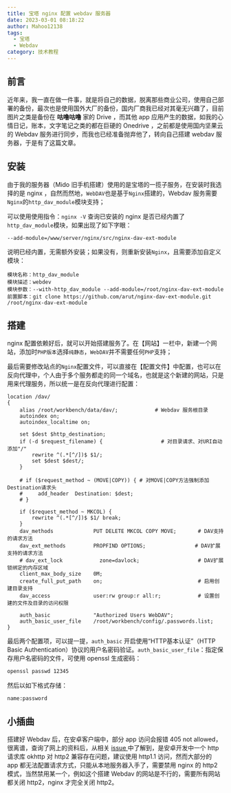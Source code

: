 ```yaml
---
title: 宝塔 nginx 配置 webdav 服务器
date: 2023-03-01 08:18:22
author: Mahoo12138
tags:
  - 宝塔
  - Webdav
category: 技术教程
---
```


## 前言

近年来，我一直在做一件事，就是将自己的数据，脱离那些商业公司，使用自己部署的备份，最次也是使用国外大厂的备份，国内厂商我已经对其毫无兴趣了，目前图片之类是备份在 **咕噜咕噜** 家的 Drive ，而其他 app 应用产生的数据，如我的心情日记，账本，文字笔记之类的都在巨硬的 Onedrive ，之前都是使用国内坚果云的 Webdav 服务进行同步，而我也已经准备抛弃他了，转向自己搭建 webdav 服务器，于是有了这篇文章。

## 安装

由于我的服务器（Mido 旧手机搭建）使用的是宝塔的一揽子服务，在安装时我选择的是 nginx ，自然而然地，`WebDAV`也是基于`Nginx`搭建的，Webdav 服务需要`Nginx`的`http_dav_module`模块支持；

可以使用使用指令：`nginx -V` 查询已安装的 nginx 是否已经内置了`http_dav_module`模块，如果出现了如下字眼：

```text
--add-module=/www/server/nginx/src/nginx-dav-ext-module
```

说明已经内置，无需额外安装；如果没有，则重新安装`Nginx`，且需要添加自定义模块：

```
模块名称：http_dav_module
模块描述：webdev
模块参数：--with-http_dav_module --add-module=/root/nginx-dav-ext-module
前置脚本：git clone https://github.com/arut/nginx-dav-ext-module.git /root/nginx-dav-ext-module
```

## 搭建

nginx 配置依赖好后，就可以开始搭建服务了。在【网站】一栏中，新建一个网站，添加时`PHP版本`选择`纯静态`，`WebDAV`并不需要任何`PHP`支持；

最后需要修改站点的`Nginx`配置文件，可以直接在【配置文件】中配置，也可以在反向代理中，个人由于多个服务都走的同一个域名，也就是这个新建的网站，只是用来代理服务，所以统一是在反向代理进行配置：

```nginx
location /dav/
{
    alias /root/workbench/data/dav/;			# Webdav 服务根目录
    autoindex on;
    autoindex_localtime on;

    set $dest $http_destination;
    if (-d $request_filename) {                   # 对目录请求、对URI自动添加"/"
        rewrite ^(.*[^/])$ $1/;
        set $dest $dest/;
    }

    # if ($request_method ~ (MOVE|COPY)) { # 对MOVE|COPY方法强制添加Destination请求头
    #     add_header  Destination: $dest;
    # }

    if ($request_method ~ MKCOL) {
        rewrite ^(.*[^/])$ $1/ break;
    }
    dav_methods             PUT DELETE MKCOL COPY MOVE;       # DAV支持的请求方法
    dav_ext_methods         PROPFIND OPTIONS;     			 # DAV扩展支持的请求方法
    # dav_ext_lock            zone=davlock;                   # DAV扩展锁绑定的内存区域
    client_max_body_size    0M;
    create_full_put_path    on;                               # 启用创建目录支持
    dav_access              user:rw group:r all:r;            # 设置创建的文件及目录的访问权限

    auth_basic              "Authorized Users WebDAV";
    auth_basic_user_file    /root/workbench/config/.passwords.list;
}
```

最后两个配置项，可以提一提，`auth_basic` 开启使用“HTTP基本认证”（HTTP Basic Authentication）协议的用户名密码验证。`auth_basic_user_file`：指定保存用户名密码的文件，可使用 openssl 生成密码：

```bash
openssl passwd 12345
```

然后以如下格式存储：

```
name:password
```

## 小插曲

搭建好 Webdav 后，在安卓客户端中，部分 app 访问会报错 405 not allowed，很离谱，查询了网上的资料后，从相关 [issue ](https://github.com/PhilippC/keepass2android/issues/747)中了解到，是安卓开发中一个 http 请求库 okhttp 对 http2 兼容存在问题，建议使用 http1.1 访问，然而大部分的 app 都无法配置请求方式，只能从本地服务器入手了，需要禁用 nginx 的 http2 模式，当然禁用某一个，例如这个搭建 Webdav 的网站是不行的，需要所有网站都关闭 http2，nginx 才完全关闭 http2。

